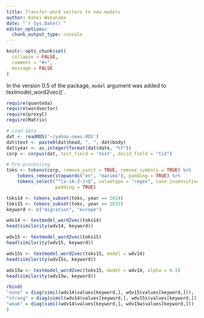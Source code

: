 ```yaml
---
title: Transfer word vectors to new models 
author: Kohei Watanabe
date: "`r Sys.Date()`"
editor_options: 
  chunk_output_type: console
---
```


```r
knitr::opts_chunk$set(
  collapse = FALSE,
  comment = "#>",
  message = FALSE
)
```

In the version 0.5 of the package, `model` argument was added to textmodel_word2vec()`. 

```r
require(quanteda)
require(wordvector)
require(proxyC)
require(Matrix)

# Load data
dat <- readRDS('~/yahoo-news.RDS')
dat$text <- paste0(dat$head, ". ", dat$body)
dat$year <- as.integer(format(dat$date, "%Y"))
corp <- corpus(dat, text_field = 'text', docid_field = "tid")

# Pre-processing
toks <- tokens(corp, remove_punct = TRUE, remove_symbols = TRUE) %>% 
    tokens_remove(stopwords("en", "marimo"), padding = TRUE) %>% 
    tokens_select("^[a-zA-Z-]+$", valuetype = "regex", case_insensitive = FALSE,
                  padding = TRUE)
```

```r
toks14 <- tokens_subset(toks, year == 2014)
toks15 <- tokens_subset(toks, year == 2015)
keyword <- c("migration", "europe")
```

```r
wdv14 <- textmodel_word2vec(toks14)
head(similarity(wdv14, keyword))
```

```r
wdv15 <- textmodel_word2vec(toks15)
head(similarity(wdv15, keyword))
```

```r
wdv15s <- textmodel_word2vec(toks15, model = wdv14)
head(similarity(wdv15s, keyword))
```

```r
wdv15w <- textmodel_word2vec(toks15, model = wdv14, alpha = 0.1)
head(similarity(wdv15w, keyword))
```


```r
rbind(
"none" = diag(simil(wdv14$values[keyword,], wdv15$values[keyword,])),
"strong" = diag(simil(wdv14$values[keyword,], wdv15s$values[keyword,])),
"weak" = diag(simil(wdv14$values[keyword,], wdv15w$values[keyword,]))
)
```

